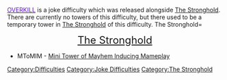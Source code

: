 {{DISPLAYTITLE:<span style="color:#6014cc;">'''OVERKILL'''</span>}}
{{DifficultyTab
|OVERKILL
|textcolormain = 000
|type = Event / Joke
|blank1 =
|blank2 =
}}
{{DifficultyInfobox
|title1=OVERKILL
|image1=OVERKILLIcon.png
|type=Joke
|date_added=January 19, 2025
}}
{{Difficulty|OVERKILL|20px}} [[OVERKILL|<span style="color:#6014cc;">OVERKILL</span>]] is a joke difficulty which was released alongside [[The Stronghold]]. There are currently no towers of this difficulty, but there used to be a temporary tower in [[The Stronghold]] of this difficulty.
{{Header|Towers}}
<tabber>
The Stronghold=
<div align="center"><font size="5">{{Emblem|TS}} [[The Stronghold]] {{Emblem|TS}}</font></div>
*MToMIM - [[w:c:etoh-misc:Mini Tower of Mayhem Inducing Mameplay|Mini Tower of Mayhem Inducing Mameplay]]
</tabber>

{{Difficulty Navbox}}
{{Reflist}}
[[Category:Difficulties]]
[[Category:Joke Difficulties]]
[[Category:The Stronghold]]